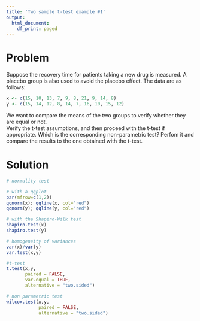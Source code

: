 ```yaml
---
title: 'Two sample t-test example #1'
output:
  html_document:
    df_print: paged
---
```


# Problem

Suppose the recovery time for patients taking a new drug is measured. A placebo group is also used to avoid the placebo effect. The data are as follows:

```r
x <- c(15, 10, 13, 7, 9, 8, 21, 9, 14, 8)
y <- c(15, 14, 12, 8, 14, 7, 16, 10, 15, 12)
```

We want to compare the means of the two groups to verify whether they are equal or not.   
Verify the t-test assumptions, and then proceed with the t-test if appropriate. Which is the corresponding non-parametric test? Perfom it and compare the results to the one obtained with the t-test.

# Solution

```r
# normality test

# with a qqplot
par(mfrow=c(1,2))
qqnorm(x); qqline(x, col="red")
qqnorm(y); qqline(y, col="red")

# with the Shapiro-Wilk test
shapiro.test(x)
shapiro.test(y)
```


```r
# homogeneity of variances
var(x)/var(y)
var.test(x,y)
```

```r
#t-test
t.test(x,y,
       paired = FALSE,
       var.equal = TRUE,
       alternative = "two.sided")
```

```r
# non parametric test
wilcox.test(x,y,
            paired = FALSE,
            alternative = "two.sided")
```
